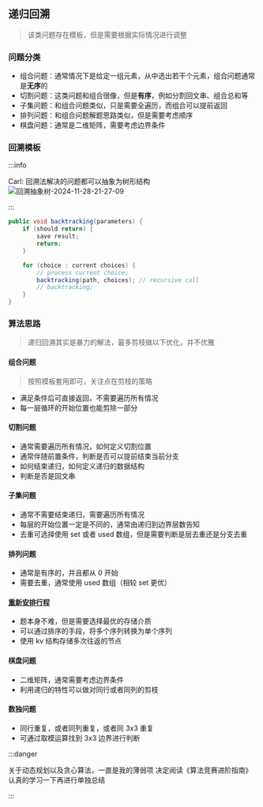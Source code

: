 ---
---


## 递归回溯

> 该类问题存在模板，但是需要根据实际情况进行调整

### 问题分类

- 组合问题：通常情况下是给定一组元素，从中选出若干个元素，组合问题通常是**无序**的
- 切割问题：这类问题和组合很像，但是**有序**，例如分割回文串、组合总和等
- 子集问题：和组合问题类似，只是需要全遍历，而组合可以提前返回
- 排列问题：和组合问题解题思路类似，但是需要考虑顺序
- 棋盘问题：通常是二维矩阵，需要考虑边界条件

### 回溯模板

:::info

<Flex vertical justifyContent="center">
  <Text style={{ alignSelf: "center" }}>
    Carl: 回溯法解决的问题都可以抽象为树形结构
  </Text>
  <Image
    src="https://cdn.jsdelivr.net/gh/heliannuuthus/heliannuuthus.github.io@assets/static/img/2024-11-28/回溯抽象树-2024-11-28-21-27-09.png"
    alt="回溯抽象树-2024-11-28-21-27-09"
  />
</Flex>

:::

```java
public void backtracking(parameters) {
    if (should return) {
        save result;
        return;
    }

    for (choice : current choices) {
        // process current choice;
        backtracking(path, choices); // recursive call
        // backtracking;
    }
}
```

### 算法思路

> 递归回溯其实是暴力的解法，最多剪枝做以下优化，并不优雅

#### 组合问题

> 按照模板套用即可，关注点在剪枝的策略

- 满足条件后可直接返回，不需要遍历所有情况
- 每一层循环的开始位置也能剪除一部分

#### 切割问题

- 通常需要遍历所有情况，如何定义切割位置
- 通常伴随前置条件，判断是否可以提前结束当前分支
- 如何结束递归，如何定义递归的数据结构
- 判断是否是回文串

#### 子集问题

- 通常不需要结束递归，需要遍历所有情况
- 每层的开始位置一定是不同的，通常由递归到边界层数告知
- 去重可选择使用 set 或者 used 数组，但是需要判断是层去重还是分支去重

#### 排列问题

- 通常是有序的，并且都从 0 开始
- 需要去重，通常使用 used 数组（相较 set 更优）

#### [重新安排行程](https://leetcode.cn/problems/reconstruct-itinerary/description)

- 题本身不难，但是需要选择最优的存储介质
- 可以通过排序的手段，将多个序列转换为单个序列
- 使用 kv 结构存储多次往返的节点

#### 棋盘问题

- 二维矩阵，通常需要考虑边界条件
- 利用递归的特性可以做对同行或者同列的剪枝

#### 数独问题

- 同行重复，或者同列重复，或者同 3x3 重复
- 可通过取模运算找到 3x3 边界进行判断

:::danger

关于动态规划以及贪心算法，一直是我的薄弱项
决定阅读《算法竞赛进阶指南》认真的学习一下再进行单独总结

:::

